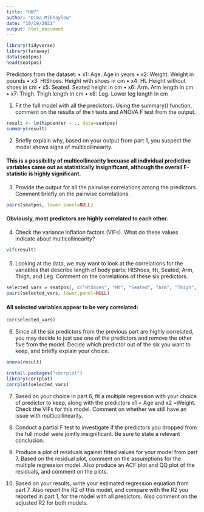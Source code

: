 ```yaml
---
title: "HW7"
author: "Dima Mikhaylow"
date: "10/19/2021"
output: html_document
---
```


```r
library(tidyverse)
library(faraway)
data(seatpos)
head(seatpos)
```

Predictors from the dataset:
• x1: Age. Age in years
• x2: Weight. Weight in pounds
• x3: HtShoes. Height with shoes in cm
• x4: Ht. Height without shoes in cm
• x5: Seated. Seated height in cm
• x6: Arm. Arm length in cm
• x7: Thigh. Thigh length in cm
• x8: Leg. Lower leg length in cm


1. Fit the full model with all the predictors. Using the summary() function, comment on
the results of the t tests and ANOVA F test from the output.

```r
result <- lm(hipcenter ~ ., data=seatpos)
summary(result)
```

2. Briefly explain why, based on your output from part 1, you suspect the model shows
signs of multicollinearity.

#### This is a possibility of multicollinearity becuase all individual predictive variables came out as statistically insignificant, although the overall F-statistic is highly significant.


3. Provide the output for all the pairwise correlations among the predictors. Comment
briefly on the pairwise correlations.

```r
pairs(seatpos, lower.panel=NULL)
```
#### Obviously, most predictors are highly correlated to each other.

4. Check the variance inflation factors (VIFs). What do these values indicate about
multicollinearity?

```r
vif(result)
```

#### 


5. Looking at the data, we may want to look at the correlations for the variables that
describe length of body parts: HtShoes, Ht, Seated, Arm, Thigh, and Leg. Comment
on the correlations of these six predictors.

```r
selected_vars = seatpos[, c("HtShoes", "Ht", "Seated", "Arm", "Thigh", "Leg")]
pairs(selected_vars, lower.panel=NULL)
```

#### All selected variables appear to be very correlated:

```r
cor(selected_vars)
```



6. Since all the six predictors from the previous part are highly correlated, you may decide
to just use one of the predictors and remove the other five from the model. Decide
which predictor out of the six you want to keep, and briefly explain your choice.

```r
anova(result)
```


```r
install.packages("corrplot")
library(corrplot)
corrplot(selected_vars)
```


7. Based on your choice in part 6, fit a multiple regression with your choice of predictor
to keep, along with the predictors x1 = Age and x2 =Weight. Check the VIFs for this
model. Comment on whether we still have an issue with multicollinearity.




8. Conduct a partial F test to investigate if the predictors you dropped from the full
model were jointly insignificant. Be sure to state a relevant conclusion.




9. Produce a plot of residuals against fitted values for your model from part 7. Based on
the residual plot, comment on the assumptions for the multiple regression model. Also
produce an ACF plot and QQ plot of the residuals, and comment on the plots.



10. Based on your results, write your estimated regression equation from part 7. Also
report the R2 of this model, and compare with the R2 you reported in part 1, for the
model with all predictors. Also comment on the adjusted R2
for both models.

